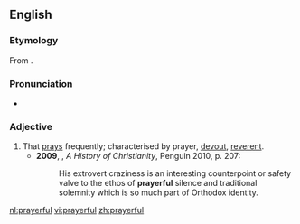 ==English==
===Etymology===
From {{suffix|prayer|ful}}.

===Pronunciation===
*{{a|UK}} {{IPA|/ˈpɹɛːfʊl/}}

===Adjective===
{{en-adj}}

# That [[pray]]s frequently; characterised by prayer, [[devout]], [[reverent]]. {{defdate|from 17th c.}}
#*'''2009''', {{w|Diarmaid MacCulloch}}, ''A History of Christianity'', Penguin 2010, p. 207:
#*:His extrovert craziness is an interesting counterpoint or safety valve to the ethos of '''prayerful''' silence and traditional solemnity which is so much part of Orthodox identity.

[[nl:prayerful]]
[[vi:prayerful]]
[[zh:prayerful]]